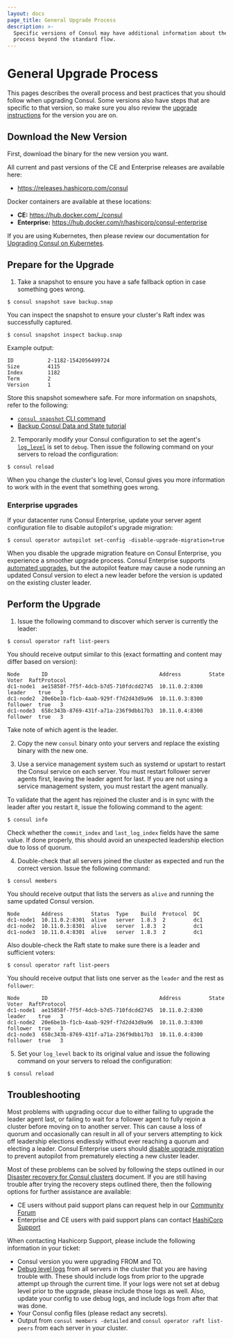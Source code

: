 ```yaml
---
layout: docs
page_title: General Upgrade Process
description: >-
  Specific versions of Consul may have additional information about the upgrade
  process beyond the standard flow.
---
```


# General Upgrade Process

This pages describes the overall process and best practices that you should follow when
upgrading Consul. Some versions also have steps that are specific to that
version, so make sure you also review the [upgrade instructions](/consul/docs/upgrading/instructions)
for the version you are on.

## Download the New Version

First, download the binary for the new version you want.

<Tabs>
<Tab heading="Binary">

All current and past versions of the CE and Enterprise releases are
available here:

- https://releases.hashicorp.com/consul

</Tab>
<Tab heading="Docker">

Docker containers are available at these locations:

- **CE:** https://hub.docker.com/_/consul
- **Enterprise:** https://hub.docker.com/r/hashicorp/consul-enterprise

</Tab>
<Tab heading="Kubernetes">

If you are using Kubernetes, then please review our documentation for
[Upgrading Consul on Kubernetes](/consul/docs/k8s/upgrade).

</Tab>
</Tabs>

## Prepare for the Upgrade

1. Take a snapshot to ensure you have a safe fallback option in case something goes wrong.

  ```shell-session
  $ consul snapshot save backup.snap
  ```

  You can inspect the snapshot to ensure your cluster's Raft index was successfully captured.

  ```shell-session
  $ consul snapshot inspect backup.snap
  ```

  Example output:

  ```shell-session hideClipboard
  ID           2-1182-1542056499724
  Size         4115
  Index        1182
  Term         2
  Version      1
  ```

  Store this snapshot somewhere safe. For more information on snapshots, refer to the following:

  - [`consul snapshot` CLI command](/consul/commands/snapshot)
  - [Backup Consul Data and State tutorial](/consul/tutorials/production-deploy/backup-and-restore)

2. Temporarily modify your Consul configuration to set the agent's [`log_level`](/consul/docs/agent/config/cli-flags#_log_level) is set to `debug`. Then issue the following command on your servers to
reload the configuration:

```shell-session
$ consul reload
```

When you change the cluster's log level, Consul gives you more information to work with in the event that something goes wrong.

### Enterprise upgrades

If your datacenter runs Consul Enterprise, update your server agent configuration file to disable autopilot's upgrade migration:

```shell-session
$ consul operator autopilot set-config -disable-upgrade-migration=true
```

When you disable the upgrade migration feature on Consul Enterprise, you experience a smoother upgrade process. Consul Enterprise supports [automated upgrades](/consul/docs/enterprise/upgrades), but the autopilot feature may cause a node running an updated Consul version to elect a new leader before the version is updated on the existing cluster leader.

## Perform the Upgrade

1. Issue the following command to discover which server is currently the leader:

  ```shell-session
  $ consul operator raft list-peers
  ```

  You should receive output similar to this (exact formatting and content may differ based on version):

  ```shell-session hideClipboard
  Node       ID                                    Address         State     Voter  RaftProtocol
  dc1-node1  ae15858f-7f5f-4dcb-b7d5-710fdcdd2745  10.11.0.2:8300  leader    true   3
  dc1-node2  20e6be1b-f1cb-4aab-929f-f7d2d43d9a96  10.11.0.3:8300  follower  true   3
  dc1-node3  658c343b-8769-431f-a71a-236f9dbb17b3  10.11.0.4:8300  follower  true   3
  ```

  Take note of which agent is the leader.

2. Copy the new `consul` binary onto your servers and replace the existing binary with the new one.

3. Use a service management system such as systemd or upstart to restart the Consul service on each server. You must restart follower server agents first, leaving the leader agent for last. If you are not using a service management system, you must restart the agent manually.

  To validate that the agent has rejoined the cluster and is in sync with the leader after you restart it, issue the following command to the agent:

  ```shell-session
  $ consul info
  ```

  Check whether the `commit_index` and `last_log_index` fields have the same value. If done properly,
  this should avoid an unexpected leadership election due to loss of quorum.

4. Double-check that all servers joined the cluster as expected and run the correct version. Issue the following command:

  ```shell-session
  $ consul members
  ```

  You should receive output that lists the servers as `alive` and running the same updated Consul version.

  ```shell-session hideClipboard
  Node       Address         Status  Type    Build  Protocol  DC
  dc1-node1  10.11.0.2:8301  alive   server  1.8.3  2         dc1
  dc1-node2  10.11.0.3:8301  alive   server  1.8.3  2         dc1
  dc1-node3  10.11.0.4:8301  alive   server  1.8.3  2         dc1
  ```

  Also double-check the Raft state to make sure there is a leader and sufficient voters:

  ```shell-session
  $ consul operator raft list-peers
  ```

  You should receive output that lists one server as the `leader` and the rest as `follower`:

  ```shell-session hideClipboard
  Node       ID                                    Address         State     Voter  RaftProtocol
  dc1-node1  ae15858f-7f5f-4dcb-b7d5-710fdcdd2745  10.11.0.2:8300  leader    true   3
  dc1-node2  20e6be1b-f1cb-4aab-929f-f7d2d43d9a96  10.11.0.3:8300  follower  true   3
  dc1-node3  658c343b-8769-431f-a71a-236f9dbb17b3  10.11.0.4:8300  follower  true   3
  ```

5. Set your `log_level` back to its original value and issue the following command
on your servers to reload the configuration:

  ```shell-session
  $ consul reload
  ```

## Troubleshooting

Most problems with upgrading occur due to either failing to upgrade the leader agent last,
or failing to wait for a follower agent to fully rejoin a cluster before moving
on to another server. This can cause a loss of quorum and occasionally can result in
all of your servers attempting to kick off leadership elections endlessly without ever
reaching a quorum and electing a leader. Consul Enterprise users should [disable upgrade migration](#enterprise-upgrades) to prevent autopilot from prematurely electing a new cluster leader.

Most of these problems can be solved by following the steps outlined in our
[Disaster recovery for Consul clusters](/consul/tutorials/datacenter-operations/recovery-outage) document.
If you are still having trouble after trying the recovery steps outlined there,
then the following options for further assistance are available:

- CE users without paid support plans can request help in our [Community Forum](https://discuss.hashicorp.com/c/consul/29)
- Enterprise and CE users with paid support plans can contact [HashiCorp Support](https://support.hashicorp.com/)

When contacting Hashicorp Support, please include the following information in your ticket:

- Consul version you were upgrading FROM and TO.
- [Debug level logs](/consul/docs/agent/config/cli-flags#_log_level) from all servers in the cluster
  that you are having trouble with. These should include logs from prior to the upgrade attempt
  up through the current time. If your logs were not set at debug level prior to the
  upgrade, please include those logs as well. Also, update your config to use debug logs,
  and include logs from after that was done.
- Your Consul config files (please redact any secrets).
- Output from `consul members -detailed` and `consul operator raft list-peers` from each
  server in your cluster.

